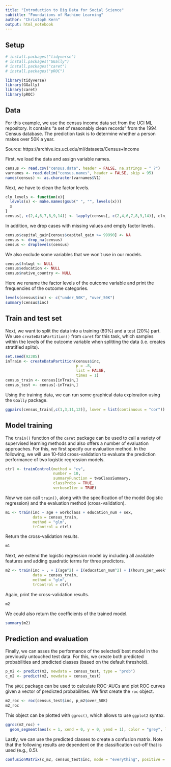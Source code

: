 ```yaml
---
title: "Introduction to Big Data for Social Science"
subtitle: "Foundations of Machine Learning"
author: "Christoph Kern"
output: html_notebook
---
```


## Setup

```r
# install.packages("tidyverse")
# install.packages("GGally")
# install.packages("caret")
# install.packages("pROC")
```

```r
library(tidyverse)
library(GGally)
library(caret)
library(pROC)
```

## Data

For this example, we use the census income data set from the UCI ML repository. It contains "a set of reasonably clean records" from the 1994 Census database. The prediction task is to determine whether a person makes over 50K a year.

Source: https://archive.ics.uci.edu/ml/datasets/Census+Income

First, we load the data and assign variable names.

```r
census <- read.csv("census.data", header = FALSE, na.strings = " ?")
varnames <- read.delim("census.names", header = FALSE, skip = 95)
names(census) <- as.character(varnames$V1)
```

Next, we have to clean the factor levels.

```r
cln_levels <- function(x){
  levels(x) <- make.names(gsub(" ", "", levels(x)))
  x
}
census[, c(2,4,6,7,8,9,14)] <- lapply(census[, c(2,4,6,7,8,9,14)], cln_levels)
```

In addition, we drop cases with missing values and empty factor levels.

```r
census$capital_gain[census$capital_gain >= 99990] <- NA
census <- drop_na(census)
census <- droplevels(census)
```

We also exclude some variables that we won't use in our models.

```r
census$fnlwgt <- NULL
census$education <- NULL
census$native_country <- NULL
```

Here we rename the factor levels of the outcome variable and print the frequencies of the outcome categories.

```r
levels(census$inc) <- c("under_50K", "over_50K")
summary(census$inc)
```

## Train and test set

Next, we want to split the data into a training (80%) and a test (20%) part. We use `createDataPartition()` from `caret` for this task, which samples within the levels of the outcome variable when splitting the data (i.e. creates stratified splits). 

```r
set.seed(92385)
inTrain <- createDataPartition(census$inc, 
                               p = .8, 
                               list = FALSE, 
                               times = 1)
census_train <- census[inTrain,]
census_test <- census[-inTrain,]
```

Using the training data, we can run some graphical data exploration using the `GGally` package.

```r
ggpairs(census_train[,c(1,3,11,12)], lower = list(continuous = "cor"))
```

## Model training

The `train()` function of the `caret` package can be used to call a variety of supervised learning methods and also offers a number of evaluation approaches. For this, we first specify our evaluation method. In the following, we will use 10-fold cross-validation to evaluate the prediction performance of two logistic regression models.

```r
ctrl <- trainControl(method = "cv",
                     number = 10,
                     summaryFunction = twoClassSummary,
                     classProbs = TRUE,
                     verboseIter = TRUE)
```

Now we can call `train()`, along with the specification of the model (logistic regression) and the evaluation method (cross-validation).

```r
m1 <- train(inc ~ age + workclass + education_num + sex,
            data = census_train,
            method = "glm",
            trControl = ctrl)
```

Return the cross-validation results.

```r
m1
```

Next, we extend the logistic regression model by including all available features and adding quadratic terms for three predictors.

```r
m2 <- train(inc ~ . + I(age^2) + I(education_num^2) + I(hours_per_week^2),
            data = census_train,
            method = "glm",
            trControl = ctrl)
```

Again, print the cross-validation results.

```r
m2
```

We could also return the coefficients of the trained model.

```r
summary(m2)
```

## Prediction and evaluation

Finally, we can asses the performance of the selected/ best model in the previously untouched test data. For this, we create both predicted probabilities and predicted classes (based on the default threshold).

```r
p_m2 <- predict(m2, newdata = census_test, type = "prob")
c_m2 <- predict(m2, newdata = census_test)
```

The `pROC` package can be used to calculate ROC-AUCs and plot ROC curves given a vector of predicted probabilities. We first create the `roc` object.

```r
m2_roc <- roc(census_test$inc, p_m2$over_50K)
m2_roc
```

This object can be plotted with `ggroc()`, which allows to use `ggplot2` syntax.

```r
ggroc(m2_roc) +
  geom_segment(aes(x = 1, xend = 0, y = 0, yend = 1), color = "grey", linetype = "dashed")
```

Lastly, we can use the predicted classes to create a confusion matrix. Note that the following results are dependent on the classification cut-off that is used (e.g., 0.5).

```r
confusionMatrix(c_m2, census_test$inc, mode = "everything", positive = "over_50K")
```

